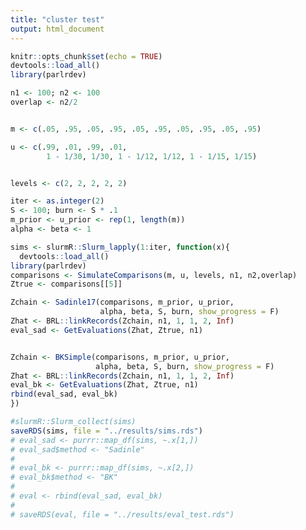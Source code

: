 ```yaml
---
title: "cluster test"
output: html_document
---
```


```r
knitr::opts_chunk$set(echo = TRUE)
devtools::load_all()
library(parlrdev)
```



```r
n1 <- 100; n2 <- 100
overlap <- n2/2


m <- c(.05, .95, .05, .95, .05, .95, .05, .95, .05, .95)

u <- c(.99, .01, .99, .01, 
        1 - 1/30, 1/30, 1 - 1/12, 1/12, 1 - 1/15, 1/15)


levels <- c(2, 2, 2, 2, 2)

iter <- as.integer(2)
S <- 100; burn <- S * .1
m_prior <- u_prior <- rep(1, length(m))
alpha <- beta <- 1

sims <- slurmR::Slurm_lapply(1:iter, function(x){
  devtools::load_all()
library(parlrdev)
comparisons <- SimulateComparisons(m, u, levels, n1, n2,overlap)
Ztrue <- comparisons[[5]]

Zchain <- Sadinle17(comparisons, m_prior, u_prior, 
                    alpha, beta, S, burn, show_progress = F)
Zhat <- BRL::linkRecords(Zchain, n1, 1, 1, 2, Inf)
eval_sad <- GetEvaluations(Zhat, Ztrue, n1)


Zchain <- BKSimple(comparisons, m_prior, u_prior, 
                   alpha, beta, S, burn, show_progress = F)
Zhat <- BRL::linkRecords(Zchain, n1, 1, 1, 2, Inf)
eval_bk <- GetEvaluations(Zhat, Ztrue, n1)
rbind(eval_sad, eval_bk)
})

#slurmR::Slurm_collect(sims)
saveRDS(sims, file = "../results/sims.rds")
# eval_sad <- purrr::map_df(sims, ~.x[1,])
# eval_sad$method <- "Sadinle"
# 
# eval_bk <- purrr::map_df(sims, ~.x[2,])
# eval_bk$method <- "BK"
# 
# eval <- rbind(eval_sad, eval_bk)
# 
# saveRDS(eval, file = "../results/eval_test.rds")
```

